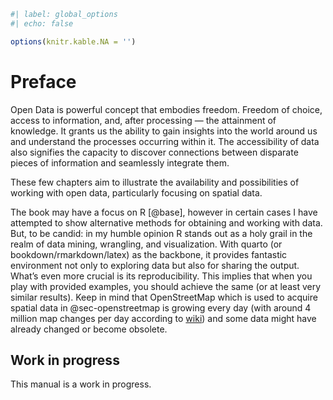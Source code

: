 ```r
#| label: global_options
#| echo: false

options(knitr.kable.NA = '')
```

# Preface {.unnumbered}

Open Data is powerful concept that embodies freedom. Freedom of choice, access to information, and, after processing --- the attainment of knowledge. It grants us the ability to gain insights into the world around us and understand the processes occurring within it. The accessibility of data also signifies the capacity to discover connections between disparate pieces of information and seamlessly integrate them.

These few chapters aim to illustrate the availability and possibilities of working with open data, particularly focusing on spatial data.

The book may have a focus on R [@base], however in certain cases I have attempted to show alternative methods for obtaining and working with data. But, to be candid: in my humble opinion R stands out as a holy grail in the realm of data mining, wrangling, and visualization. With quarto (or bookdown/rmarkdown/latex) as the backbone, it provides fantastic environment not only to exploring data but also for sharing the output. What's even more crucial is its reproducibility. This implies that when you play with provided examples, you should achieve the same (or at least very similar results). Keep in mind that OpenStreetMap which is used to acquire spatial data in @sec-openstreetmap is growing every day (with around 4 million map changes per day according to [wiki](https://wiki.openstreetmap.org/wiki/Stats)) and some data might have already changed or become obsolete.

::: callout-warning
## Work in progress

This manual is a work in progress. 
:::
